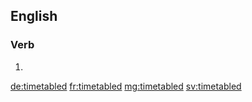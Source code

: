 ==English==

===Verb===
{{head|en|verb form}}

# {{en-past of|timetable}}

[[de:timetabled]]
[[fr:timetabled]]
[[mg:timetabled]]
[[sv:timetabled]]